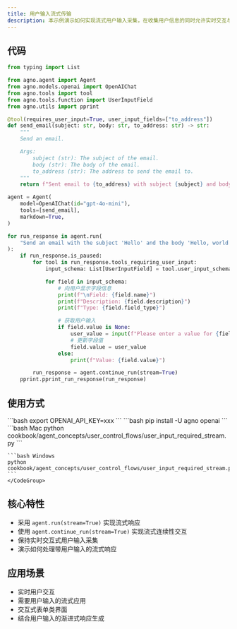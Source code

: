 ```yaml
---
title: 用户输入流式传输
description: 本示例演示如何实现流式用户输入采集，在收集用户信息的同时允许实时交互与响应流传输。
---
```

## 代码

```python cookbook/agent_concepts/user_control_flows/user_input_required_stream.py
from typing import List

from agno.agent import Agent
from agno.models.openai import OpenAIChat
from agno.tools import tool
from agno.tools.function import UserInputField
from agno.utils import pprint

@tool(requires_user_input=True, user_input_fields=["to_address"])
def send_email(subject: str, body: str, to_address: str) -> str:
    """
    Send an email.

    Args:
        subject (str): The subject of the email.
        body (str): The body of the email.
        to_address (str): The address to send the email to.
    """
    return f"Sent email to {to_address} with subject {subject} and body {body}"

agent = Agent(
    model=OpenAIChat(id="gpt-4o-mini"),
    tools=[send_email],
    markdown=True,
)

for run_response in agent.run(
    "Send an email with the subject 'Hello' and the body 'Hello, world!'", stream=True
):
    if run_response.is_paused:
        for tool in run_response.tools_requiring_user_input:
            input_schema: List[UserInputField] = tool.user_input_schema

            for field in input_schema:
                # 向用户显示字段信息
                print(f"\nField: {field.name}")
                print(f"Description: {field.description}")
                print(f"Type: {field.field_type}")

                # 获取用户输入
                if field.value is None:
                    user_value = input(f"Please enter a value for {field.name}: ")
                    # 更新字段值
                    field.value = user_value
                else:
                    print(f"Value: {field.value}")

        run_response = agent.continue_run(stream=True)
    pprint.pprint_run_response(run_response)
```

## 使用方式

<Steps>
  <Snippet file="create-venv-step.mdx" />

  <Step title="设置您的 API 密钥">
    ```bash
    export OPENAI_API_KEY=xxx
    ```
  </Step>

  <Step title="安装库">
    ```bash
    pip install -U agno openai
    ```
  </Step>

  <Step title="运行示例">
    <CodeGroup>
    ```bash Mac
    python cookbook/agent_concepts/user_control_flows/user_input_required_stream.py
    ```

    ```bash Windows
    python cookbook/agent_concepts/user_control_flows/user_input_required_stream.py
    ```
    </CodeGroup>
  </Step>
</Steps>

## 核心特性

- 采用 `agent.run(stream=True)` 实现流式响应
- 使用 `agent.continue_run(stream=True)` 实现流式连续性交互
- 保持实时交互式用户输入采集
- 演示如何处理带用户输入的流式响应

## 应用场景

- 实时用户交互
- 需要用户输入的流式应用
- 交互式表单类界面
- 结合用户输入的渐进式响应生成